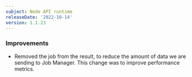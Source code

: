 ```yaml
---
subject: Node API runtime
releaseDate: '2022-10-14'
version: 1.1.23
---
```


### Improvements

* Removed the job from the result, to reduce the amount of data we are sending to Job Manager. This change was to improve performance metrics.
